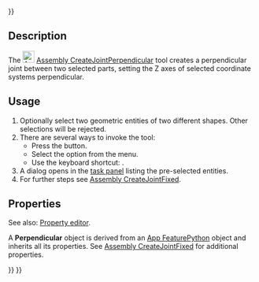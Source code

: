 <languages/>
{{UnfinishedDocu{{#translation:}}}}

{{Docnav
|[[Assembly_CreateJointParallel|CreateJointParallel]]
|[[Assembly_CreateJointAngle|CreateJointAngle]]
|[[Assembly_Workbench|Assembly]]
|IconL=Assembly_CreateJointParallel.svg
|IconR=Assembly_CreateJointAngle.svg
|IconC=Workbench_Assembly.svg
}}

{{GuiCommand
|Name=Assembly CreateJointPerpendicular
|MenuLocation=Assembly → Perpendicular Joint
|Workbenches=[[Assembly_Workbench|Assembly]]
|Shortcut={{KEY|M}}
|Version=1.0
|SeeAlso=
}}

==Description==

The [[Image:Assembly_CreateJointPerpendicular.svg|24px]] [[Assembly_CreateJointPerpendicular|Assembly CreateJointPerpendicular]] tool creates a perpendicular joint between two selected parts, setting the Z axes of selected coordinate systems perpendicular.

==Usage==

# Optionally select two geometric entities of two different shapes. Other selections will be rejected.
# There are several ways to invoke the tool:
#* Press the {{Button|[[Image:Assembly_CreateJointPerpendicular.svg|16px]] [[Assembly_CreateJointPerpendicular|Perpendicular Joint]]}} button.
#* Select the {{MenuCommand|Assembly → [[Image:Assembly_CreateJointPerpendicular.svg|16px]] Perpendicular Joint}} option from the menu.
#* Use the keyboard shortcut: {{KEY|M}}.
# A dialog opens in the [[Task_panel|task panel]] listing the pre-selected entities.
# For further steps see [[Assembly_CreateJointFixed#Usage|Assembly CreateJointFixed]].

==Properties==

See also: [[Property_editor|Property editor]].

A '''Perpendicular''' object is derived from an [[App_FeaturePython|App FeaturePython]] object and inherits all its properties. See [[Assembly_CreateJointFixed#Properties|Assembly CreateJointFixed]] for additional properties.


{{Docnav
|[[Assembly_CreateJointParallel|CreateJointParallel]]
|[[Assembly_CreateJointAngle|CreateJointAngle]]
|[[Assembly_Workbench|Assembly]]
|IconL=Assembly_CreateJointParallel.svg
|IconR=Assembly_CreateJointAngle.svg
|IconC=Workbench_Assembly.svg
}}

{{Assembly_Tools_navi{{#translation:}}}}
{{Userdocnavi{{#translation:}}}}